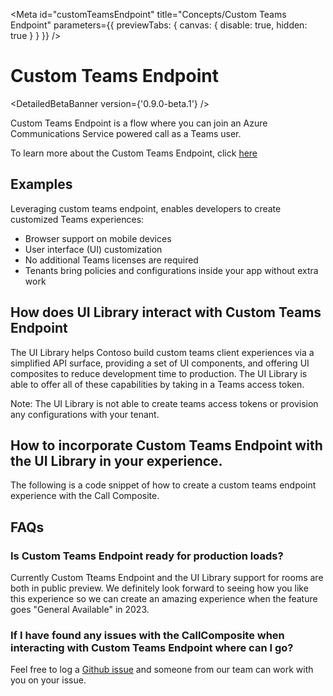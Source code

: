 
<Meta
  id="customTeamsEndpoint"
  title="Concepts/Custom Teams Endpoint"
  parameters={{ previewTabs: { canvas: { disable: true, hidden: true } } }}
/>

# Custom Teams Endpoint

<DetailedBetaBanner version={'0.9.0-beta.1'} />

Custom Teams Endpoint is a flow where you can join an Azure Communications Service powered call as a Teams user.

To learn more about the Custom Teams Endpoint, click [here](https://learn.microsoft.com/en-us/azure/communication-services/concepts/teams-endpoint)

## Examples

Leveraging custom teams endpoint, enables developers to create customized Teams experiences:

- Browser support on mobile devices
- User interface (UI) customization
- No additional Teams licenses are required
- Tenants bring policies and configurations inside your app without extra work

## How does UI Library interact with Custom Teams Endpoint

The UI Library helps Contoso build custom teams client experiences via a simplified API surface, providing a set of UI components,
and offering UI composites to reduce development time to production. The UI Library is able to offer all of these capabilities by taking
in a Teams access token.

Note: The UI Library is not able to create teams access tokens or provision any configurations with your tenant.

## How to incorporate Custom Teams Endpoint with the UI Library in your experience.

The following is a code snippet of how to create a custom teams endpoint experience with the Call Composite.

<Source code={CustomTeamsEndpointSnippetText} />

## FAQs

### Is Custom Teams Endpoint ready for production loads?

Currently Custom Tteams Endpoint and the UI Library support for rooms are both in public preview. We definitely look forward to seeing how you
like this experience so we can create an amazing experience when the feature goes "General Available" in 2023.

### If I have found any issues with the CallComposite when interacting with Custom Teams Endpoint where can I go?

Feel free to log a [Github issue](https://github.com/Azure/communication-ui-library/issues) and someone from our team can work with you on your issue.
